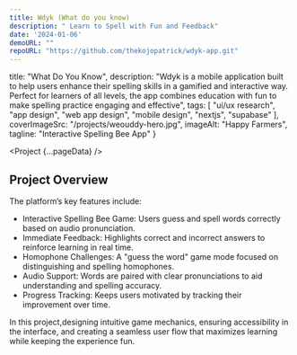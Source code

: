 ```yaml
---
title: Wdyk (What do you know)
description: " Learn to Spell with Fun and Feedback"
date: '2024-01-06'
demoURL: ""
repoURL: "https://github.com/thekojopatrick/wdyk-app.git"
---
```



  title: "What Do You Know",
  description: "Wdyk is a mobile application built to help users enhance their spelling skills in a gamified and interactive way. Perfect for learners of all levels, the app combines education with fun to make spelling practice engaging and effective",
  tags: [
    "ui/ux research",
    "app design",
    "web app design",
    "mobile design",
    "nextjs",
    "supabase"
  ],
  coverImageSrc: "/projects/weouddy-hero.jpg",
  imageAlt: "Happy Farmers",
  tagline: "Interactive Spelling Bee App"
}


<Project {...pageData} />

## Project Overview

The platform’s key features include:

- Interactive Spelling Bee Game: Users guess and spell words correctly based on audio pronunciation.
- Immediate Feedback: Highlights correct and incorrect answers to reinforce learning in real time.
- Homophone Challenges: A "guess the word" game mode focused on distinguishing and spelling homophones.
- Audio Support: Words are paired with clear pronunciations to aid understanding and spelling accuracy.
- Progress Tracking: Keeps users motivated by tracking their improvement over time.

In this project,designing intuitive game mechanics, ensuring accessibility in the interface, and creating a seamless user flow that maximizes learning while keeping the experience fun.

